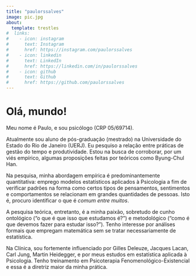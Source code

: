 ```yaml
---
title: "paulorssalves"
image: pic.jpg
about:
  template: trestles
#  links:
#    - icon: instagram 
#      text: Instagram 
#      href: https://instagram.com/paulorssalves
#    - icon: linkedin
#      text: LinkedIn
#      href: https://linkedin.com/in/paulorssalves
#    - icon: github
#      text: Github
#      href: https://github.com/paulorssalves
---
```


# Olá, mundo!

Meu nome é Paulo, e sou psicólogo (CRP 05/69714).

Atualmente sou aluno de pós-graduação (mestrado) na Universidade do Estado do Rio de Janeiro (UERJ). Eu pesquiso a relação entre práticas de gestão do tempo e produtividade. Estou na busca de corroborar, por um viés empírico, algumas proposições feitas por teóricos como Byung-Chul Han.

Na pesquisa, minha abordagem empírica é predominantemente quantitativa: emprego modelos estatísticos aplicados à Psicologia a fim de verificar padrões na forma como certos tipos de pensamentos, sentimentos e comportamentos se relacionam em grandes quantidades de pessoas. Isto é, procuro identificar o que é _comum entre muitos_.

A pesquisa teórica, entretanto, é a minha paixão, sobretudo de cunho ontológico ("o que é que isso que estudamos é?") e metodológico ("como é que devemos fazer para estudar isso?"). Tenho interesse por análises formais que empregam matemática sem se tratar necessariamente de estatística.

Na Clínica, sou fortemente influenciado por Gilles Deleuze, Jacques Lacan, Carl Jung, Martin Heidegger, e por meus estudos em estatística aplicada à Psicologia. Tenho treinamento em Psicoterapia Fenomenológico-Existencial e essa é a diretriz maior da minha prática.